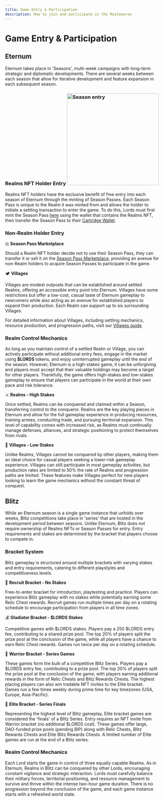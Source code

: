 ```yaml
---
title: Game Entry & Participation
description: How to join and participate in the Realmverse
---
```


# Game Entry & Participation

## Eternum

Eternum takes place in 'Seasons', multi-week campaigns with long-term strategic and diplomatic developments. There are
several weeks between each season that allow for iterative development and feature expansion in each subsequent season.

### Realms NFT Holder Entry <img src="/images/ring_pass.png" alt="Season entry" width="300" className=" float-right" />

Realms NFT holders have the exclusive benefit of free entry into each season of Eternum through the minting of Season
Passes. Each Season Pass is unique to the Realm it was minted from and allows the holder to initiate a settling
transaction to enter the game. To do this, Lords must first mint the Season Pass
[here](https://empire.realms.world/mint) using the wallet that contains the Realms NFT, then transfer the Season Pass to
their [Cartridge Wallet](/overview/controller).

### Non-Realm Holder Entry

⚖️ **Season Pass Marketplace**

Should a Realm NFT holder decide not to use their Season Pass, they can transfer it or sell it on the
[Season Pass Marketplace](https://empire.realms.world/trade), providing an avenue for non-Realm holders to acquire
Season Passes to participate in the game.

🏕️ **Villages**

Villages are modest outposts that can be established around settled Realms, offering an accessible entry point into
Eternum. Villages have some restrictions but offer a low-cost, casual taste of Eternum gameplay to newcomers while also
acting as an avenue for established players to expand their production. Each Realm can support up to six surrounding
Villages.

For detailed information about Villages, including settling mechanics, resource production, and progression paths, visit
our [Villages guide](/eternum/realm-and-villages/villages).

### Realm Control Mechanics

As long as you maintain control of a settled Realm or Village, you can actively participate without additional entry
fees, engage in the market using **$LORDS** tokens, and enjoy uninterrupted gameplay until the end of the season.
However, Eternum is a high-stakes game, it can be unforgiving and players must accept that their valuable holdings may
become a target for other players. Thankfully, the game offers high-stakes and low-stakes gameplay to ensure that
players can participate in the world at their own pace and risk tolerance.

⚔️ **Realms - High Stakes**

Once settled, Realms can be conquered and claimed within a Season, transferring control to the conqueror. Realms are the
key playing pieces in Eternum and allow for the full gameplay experience in producing resources, training armies,
conducting trade, and pursuing territorial expansion. This level of capability comes with increased risk, as Realms must
continually manage defenses, alliances, and strategic positioning to protect themselves from rivals.

🌴 **Villages - Low Stakes**

Unlike Realms, Villages cannot be conquered by other players, making them an ideal choice for casual players seeking a
lower-risk gameplay experience. Villages can still participate in most gameplay activities, but production rates are
limited to 50% the rate of Realms and progression paths are limited. These features make Villages perfect for new
players looking to learn the game mechanics without the constant threat of conquest.

## Blitz

While an Eternum season is a single game instance that unfolds over weeks, Blitz competitions take place in 'series'
that are hosted in the development period between seasons. Unlike Eternum, Blitz does not require ownership of Realms
NFTs or Season Passes for entry. Entry requirements and stakes are determined by the bracket that players choose to
compete in.

### Bracket System

Blitz gameplay is structured around multiple brackets with varying stakes and entry requirements, catering to different 
playstyles and competitiveness levels.

🍻 **Recruit Bracket - No Stakes**

Free-to-enter bracket for introduction, playtesting and practice. Players can experience Blitz gameplay with no stakes 
while potentially earning some Relic Chest rewards. Recruit games run multiple times per day on a rotating schedule 
to encourage participation from players in all time zones.

💰 **Gladiator Bracket - $LORDS Stakes**

Competitive games with $LORDS stakes. Players pay a 250 $LORDS entry fee, contributing to a shared prize pool. The top 20% 
of players split the prize pool at the conclusion of the game, while all players have a chance to earn Relic Chest rewards. 
Games run twice per day on a rotating schedule.

🥈 **Warrior Bracket - Series Games**

These games form the bulk of a competitive Blitz Series. Players pay a $LORDS entry fee, contributing to a prize pool. The 
top 20% of players split the prize pool at the conclusion of the game, with players earning additional rewards in the form 
of Relic Chests and Blitz Rewards Chests. The highest placing players can also win tradable NFT invites to the Elite bracket. 
Games run a few times weekly during prime time for key timezones (USA, Europe, Asia-Pacific).

🥇 **Elite Bracket - Series Finals**

Representing the highest level of Blitz gameplay, Elite bracket games are considered the 'finals' of a Blitz Series. Entry 
requires an NFT invite from Warrior bracket (no additional $LORDS cost). These games offer large, DAO-funded prize pools 
(pending BIP) along with Relic Chests, Blitz Rewards Chests and Elite Blitz Rewards Chests. A limited number of Elite games 
are run at the end of a Blitz series.

### Realm Control Mechanics

Each Lord starts the game in control of three equally capable Realms. As in Eternum, Realms in Blitz can be conquered by
other Lords, encouraging constant vigilance and strategic interaction. Lords must carefully balance their military
forces, territorial positioning, and resource management to survive and thrive within the intense two-hour game
duration. There is no progression beyond the conclusion of the game, and each game instance starts with a refreshed
world state.
